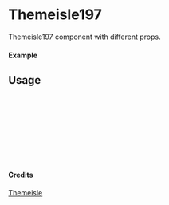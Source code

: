 
<Meta of={Themeisle197} title="Themeisle/Themeisle197" />

# Themeisle197

Themeisle197 component with different props.

#### Example

<Canvas of={Themeisle197.Primary} />

## Usage

```ts
import { Themeisle197 } from "yadl-ui";

const Example = () => {
  return (
      <Themeisle197 />
  );
};

export default Example;
```

#### Credits
[Themeisle](https://themeisle.com/illustrations)
